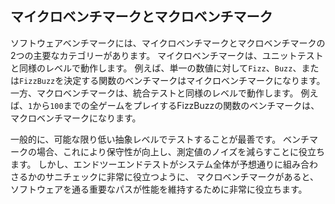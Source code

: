 ## マイクロベンチマークとマクロベンチマーク

ソフトウェアベンチマークには、マイクロベンチマークとマクロベンチマークの2つの主要なカテゴリーがあります。
マイクロベンチマークは、ユニットテストと同様のレベルで動作します。
例えば、単一の数値に対して`Fizz`、`Buzz`、または`FizzBuzz`を決定する関数のベンチマークはマイクロベンチマークになります。
一方、マクロベンチマークは、統合テストと同様のレベルで動作します。
例えば、`1`から`100`までの全ゲームをプレイするFizzBuzzの関数のベンチマークは、マクロベンチマークになります。

一般的に、可能な限り低い抽象レベルでテストすることが最善です。
ベンチマークの場合、これにより保守性が向上し、測定値のノイズを減らすことに役立ちます。
しかし、エンドツーエンドテストがシステム全体が予想通りに組み合わさるかのサニチェックに非常に役立つように、
マクロベンチマークがあると、ソフトウェアを通る重要なパスが性能を維持するために非常に役立ちます。